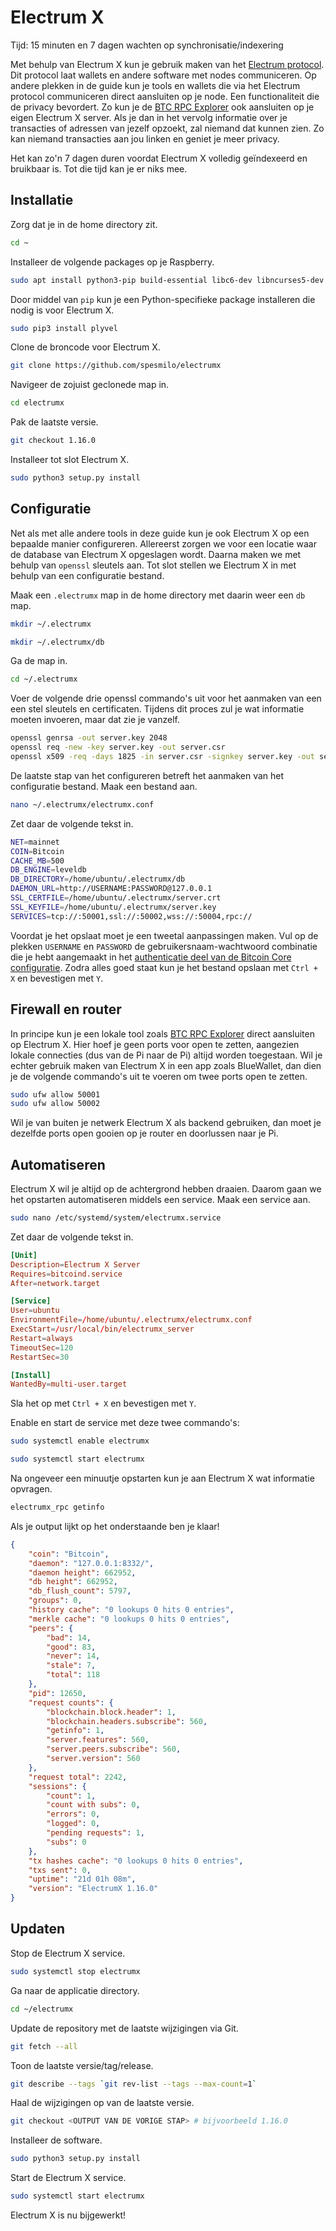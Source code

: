 
# Electrum X

<Callout emoji="&#x2139;">
	Tijd: 15 minuten en 7 dagen wachten op synchronisatie/indexering
</Callout>

Met behulp van Electrum X kun je gebruik maken van het [Electrum protocol](https://electrumx-spesmilo.readthedocs.io/en/latest/protocol-basics.html). Dit protocol laat wallets en andere software met nodes communiceren. Op andere plekken in de guide kun je tools en wallets die via het Electrum protocol communiceren direct aansluiten op je node. Een functionaliteit die de privacy bevordert. Zo kun je de [BTC RPC Explorer](/bitcoin-core-extensies/btc-rpc-explorer) ook aansluiten op je eigen Electrum X server. Als je dan in het vervolg informatie over je transacties of adressen van jezelf opzoekt, zal niemand dat kunnen zien. Zo kan niemand transacties aan jou linken en geniet je meer privacy.

Het kan zo'n 7 dagen duren voordat Electrum X volledig geïndexeerd en bruikbaar is. Tot die tijd kan je er niks mee.

## Installatie

Zorg dat je in de home directory zit.

```bash
cd ~
```

Installeer de volgende packages op je Raspberry.

```bash
sudo apt install python3-pip build-essential libc6-dev libncurses5-dev libncursesw5-dev libreadline-dev libleveldb-dev
```

Door middel van `pip` kun je een Python-specifieke package installeren die nodig is voor Electrum X.

```bash
sudo pip3 install plyvel
```

Clone de broncode voor Electrum X.

```bash
git clone https://github.com/spesmilo/electrumx
```

Navigeer de zojuist geclonede map in.

```bash
cd electrumx
```

Pak de laatste versie.

```bash
git checkout 1.16.0
```

Installeer tot slot Electrum X.

```bash
sudo python3 setup.py install
```

## Configuratie

Net als met alle andere tools in deze guide kun je ook Electrum X op een bepaalde manier configureren. Allereerst zorgen we voor een locatie waar de database van Electrum X opgeslagen wordt. Daarna maken we met behulp van `openssl` sleutels aan. Tot slot stellen we Electrum X in met behulp van een configuratie bestand.

Maak een `.electrumx` map in de home directory met daarin weer een `db` map.

```bash
mkdir ~/.electrumx

mkdir ~/.electrumx/db
```

Ga de map in.

```bash
cd ~/.electrumx
```

Voer de volgende drie openssl commando's uit voor het aanmaken van een een stel sleutels en certificaten. Tijdens dit proces zul je wat informatie moeten invoeren, maar dat zie je vanzelf.

```bash
openssl genrsa -out server.key 2048
openssl req -new -key server.key -out server.csr
openssl x509 -req -days 1825 -in server.csr -signkey server.key -out server.crt
```

De laatste stap van het configureren betreft het aanmaken van het configuratie bestand. Maak een bestand aan.

```bash
nano ~/.electrumx/electrumx.conf
```

Zet daar de volgende tekst in.

```bash
NET=mainnet
COIN=Bitcoin
CACHE_MB=500
DB_ENGINE=leveldb
DB_DIRECTORY=/home/ubuntu/.electrumx/db
DAEMON_URL=http://USERNAME:PASSWORD@127.0.0.1
SSL_CERTFILE=/home/ubuntu/.electrumx/server.crt
SSL_KEYFILE=/home/ubuntu/.electrumx/server.key
SERVICES=tcp://:50001,ssl://:50002,wss://:50004,rpc://
```

Voordat je het opslaat moet je een tweetal aanpassingen maken. Vul op de plekken `USERNAME` en `PASSWORD` de gebruikersnaam-wachtwoord combinatie die je hebt aangemaakt in het [authenticatie deel van de Bitcoin Core configuratie](/bitcoin-core/configuratie-en-starten). Zodra alles goed staat kun je het bestand opslaan met `Ctrl + X` en bevestigen met `Y`.

## Firewall en router

In principe kun je een lokale tool zoals [BTC RPC Explorer](/bitcoin-core-extensies/btc-rpc-explorer) direct aansluiten op Electrum X. Hier hoef je geen ports voor open te zetten, aangezien lokale connecties \(dus van de Pi naar de Pi\) altijd worden toegestaan. Wil je echter gebruik maken van Electrum X in een app zoals BlueWallet, dan dien je de volgende commando's uit te voeren om twee ports open te zetten.

```bash
sudo ufw allow 50001
sudo ufw allow 50002
```

Wil je van buiten je netwerk Electrum X als backend gebruiken, dan moet je dezelfde ports open gooien op je router en doorlussen naar je Pi.

## Automatiseren

Electrum X wil je altijd op de achtergrond hebben draaien. Daarom gaan we het opstarten automatiseren middels een service. Maak een service aan.

```bash
sudo nano /etc/systemd/system/electrumx.service
```

Zet daar de volgende tekst in.

```toml
[Unit]
Description=Electrum X Server
Requires=bitcoind.service
After=network.target

[Service]
User=ubuntu
EnvironmentFile=/home/ubuntu/.electrumx/electrumx.conf
ExecStart=/usr/local/bin/electrumx_server
Restart=always
TimeoutSec=120
RestartSec=30

[Install]
WantedBy=multi-user.target
```

Sla het op met `Ctrl + X` en bevestigen met `Y`.

Enable en start de service met deze twee commando's:

```bash
sudo systemctl enable electrumx

sudo systemctl start electrumx
```

Na ongeveer een minuutje opstarten kun je aan Electrum X wat informatie opvragen.

```bash
electrumx_rpc getinfo
```

Als je output lijkt op het onderstaande ben je klaar!

```json
{
    "coin": "Bitcoin",
    "daemon": "127.0.0.1:8332/",
    "daemon height": 662952,
    "db height": 662952,
    "db_flush_count": 5797,
    "groups": 0,
    "history cache": "0 lookups 0 hits 0 entries",
    "merkle cache": "0 lookups 0 hits 0 entries",
    "peers": {
        "bad": 14,
        "good": 83,
        "never": 14,
        "stale": 7,
        "total": 118
    },
    "pid": 12650,
    "request counts": {
        "blockchain.block.header": 1,
        "blockchain.headers.subscribe": 560,
        "getinfo": 1,
        "server.features": 560,
        "server.peers.subscribe": 560,
        "server.version": 560
    },
    "request total": 2242,
    "sessions": {
        "count": 1,
        "count with subs": 0,
        "errors": 0,
        "logged": 0,
        "pending requests": 1,
        "subs": 0
    },
    "tx hashes cache": "0 lookups 0 hits 0 entries",
    "txs sent": 0,
    "uptime": "21d 01h 08m",
    "version": "ElectrumX 1.16.0"
}
```

## Updaten

Stop de Electrum X service.

```bash
sudo systemctl stop electrumx
```

Ga naar de applicatie directory.

```bash
cd ~/electrumx
```

Update de repository met de laatste wijzigingen via Git.

```bash
git fetch --all
```

Toon de laatste versie/tag/release.

```bash
git describe --tags `git rev-list --tags --max-count=1`
```

Haal de wijzigingen op van de laatste versie.

```bash
git checkout <OUTPUT VAN DE VORIGE STAP> # bijvoorbeeld 1.16.0
```

Installeer de software.

```bash
sudo python3 setup.py install
```

Start de Electrum X service.

```bash
sudo systemctl start electrumx
```

Electrum X is nu bijgewerkt!


